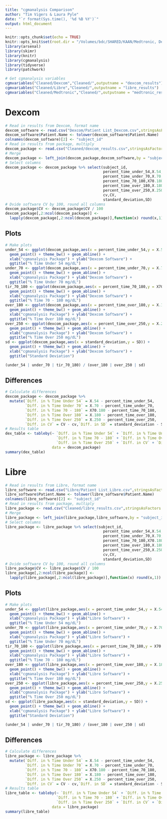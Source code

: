 ```yaml
---
title: "cgmanalysis Comparison"
author: "Tim Vigers & Laura Pyle"
date: "`r format(Sys.time(), '%d %B %Y')`"
output: html_document
---
```


```r
knitr::opts_chunk$set(echo = TRUE)
knitr::opts_knit$set(root.dir = "/Volumes/bdc/SHARED/KAAN/Medtronic, Dexcom, Libre/")
library(arsenal)
library(skimr)
library(knitr)
library(cgmanalysis)
library(tidyverse)
library(patchwork)
```

```r
# Get cgmanalysis variables
cgmvariables("Cleaned/Dexcom","Cleaned/",outputname = "dexcom_results")
cgmvariables("Cleaned/Libre","Cleaned/",outputname = "libre_results")
cgmvariables("Cleaned/Medtronic","Cleaned/",outputname = "medtronic_results")
```

# Dexcom

```r
# Read in results from Dexcom, format name
dexcom_software <- read.csv("Dexcom/Patient List_Dexcom.csv",stringsAsFactors = F)
dexcom_software$Patient.Name <- tolower(dexcom_software$Patient.Name)
colnames(dexcom_software)[2] <- "subject_id"
# Read in results from package, multiply
dexcom_package <- read.csv("Cleaned/dexcom_results.csv",stringsAsFactors = F)
# Merge
dexcom_package <- left_join(dexcom_package,dexcom_software,by = "subject_id")
# Select columns
dexcom_package <- dexcom_package %>% select(subject_id,
                                            percent_time_under_54,X.54,
                                            percent_time_under_70,X.70,
                                            percent_time_70_180,X70.180,
                                            percent_time_over_180,X.180,
                                            percent_time_over_250,X.250,
                                            cv,CV,
                                            standard_deviation,SD)
# Dvide software CV by 100, round all columns
dexcom_package$CV <- dexcom_package$CV / 100
dexcom_package[,2:ncol(dexcom_package)] <- 
  lapply(dexcom_package[,2:ncol(dexcom_package)],function(x) round(x,1))
```

## Plots

```r
# Make plots
under_54 <- ggplot(dexcom_package,aes(x = percent_time_under_54,y = X.54)) +
  geom_point() + theme_bw() + geom_abline() + 
  xlab("cgmanalysis Package") + ylab("Dexcom Software") + 
  ggtitle("% Time Under 54 mg/dL")
under_70 <- ggplot(dexcom_package,aes(x = percent_time_under_70,y = X.70)) +
  geom_point() + theme_bw() + geom_abline() + 
  xlab("cgmanalysis Package") + ylab("Dexcom Software") + 
  ggtitle("% Time Under 70 mg/dL")
tir_70_180 <- ggplot(dexcom_package,aes(x = percent_time_70_180,y = X70.180)) +
  geom_point() + theme_bw() + geom_abline() + 
  xlab("cgmanalysis Package") + ylab("Dexcom Software") + 
  ggtitle("% Time 70 - 180 mg/dL")
over_180 <- ggplot(dexcom_package,aes(x = percent_time_over_180,y = X.180)) +
  geom_point() + theme_bw() + geom_abline() + 
  xlab("cgmanalysis Package") + ylab("Dexcom Software") + 
  ggtitle("% Time Over 180 mg/dL")
over_250 <- ggplot(dexcom_package,aes(x = percent_time_over_250,y = X.250)) +
  geom_point() + theme_bw() + geom_abline() + 
  xlab("cgmanalysis Package") + ylab("Dexcom Software") + 
  ggtitle("% Time Over 250 mg/dL")
sd <- ggplot(dexcom_package,aes(x = standard_deviation,y = SD)) +
  geom_point() + theme_bw() + geom_abline() + 
  xlab("cgmanalysis Package") + ylab("Dexcom Software") + 
  ggtitle("Standard Deviation")

(under_54 | under_70 | tir_70_180) / (over_180 | over_250 | sd)
```

## Differences

```r
# Calculate differences
dexcom_package <- dexcom_package %>%
  mutate(`Diff. in % Time Under 54` = X.54 - percent_time_under_54,
         `Diff. in % Time Under 70` = X.70 - percent_time_under_70,
         `Diff. in % Time 70 - 180` = X70.180 - percent_time_70_180,
         `Diff. in % Time Over 180` = X.180 - percent_time_over_180,
         `Diff. in % Time Over 250` = X.250 - percent_time_over_250,
         `Diff. in CV` = CV - cv,`Diff. in SD` = standard_deviation - SD)
# Results table
dex_table <- tableby(~ `Diff. in % Time Under 54` + `Diff. in % Time Under 70` + 
                       `Diff. in % Time 70 - 180` + `Diff. in % Time Over 180` + 
                       `Diff. in % Time Over 250` + `Diff. in CV` + `Diff. in SD`,
                     data = dexcom_package)
summary(dex_table)
```

# Libre

```r
# Read in results from Libre, format name
libre_software <- read.csv("Libre/Patient List_Libre.csv",stringsAsFactors = F)
libre_software$Patient.Name <- tolower(libre_software$Patient.Name)
colnames(libre_software)[2] <- "subject_id"
# Read in results from package, multiply
libre_package <- read.csv("Cleaned/libre_results.csv",stringsAsFactors = F)
# Merge
libre_package <- left_join(libre_package,libre_software,by = "subject_id")
# Select columns
libre_package <- libre_package %>% select(subject_id,
                                            percent_time_under_54,X.54,
                                            percent_time_under_70,X.70,
                                            percent_time_70_180,X70.180,
                                            percent_time_over_180,X.180,
                                            percent_time_over_250,X.250,
                                            cv,CV,
                                            standard_deviation,SD)
# Dvide software CV by 100, round all columns
libre_package$CV <- libre_package$CV / 100
libre_package[,2:ncol(libre_package)] <- 
  lapply(libre_package[,2:ncol(libre_package)],function(x) round(x,1))
```

## Plots

```r
# Make plots
under_54 <- ggplot(libre_package,aes(x = percent_time_under_54,y = X.54)) +
  geom_point() + theme_bw() + geom_abline() + 
  xlab("cgmanalysis Package") + ylab("Libre Software") + 
  ggtitle("% Time Under 54 mg/dL")
under_70 <- ggplot(libre_package,aes(x = percent_time_under_70,y = X.70)) +
  geom_point() + theme_bw() + geom_abline() + 
  xlab("cgmanalysis Package") + ylab("Libre Software") + 
  ggtitle("% Time Under 70 mg/dL")
tir_70_180 <- ggplot(libre_package,aes(x = percent_time_70_180,y = X70.180)) +
  geom_point() + theme_bw() + geom_abline() + 
  xlab("cgmanalysis Package") + ylab("Libre Software") + 
  ggtitle("% Time 70 - 180 mg/dL")
over_180 <- ggplot(libre_package,aes(x = percent_time_over_180,y = X.180)) +
  geom_point() + theme_bw() + geom_abline() + 
  xlab("cgmanalysis Package") + ylab("Libre Software") + 
  ggtitle("% Time Over 180 mg/dL")
over_250 <- ggplot(libre_package,aes(x = percent_time_over_250,y = X.250)) +
  geom_point() + theme_bw() + geom_abline() + 
  xlab("cgmanalysis Package") + ylab("Libre Software") + 
  ggtitle("% Time Over 250 mg/dL")
sd <- ggplot(libre_package,aes(x = standard_deviation,y = SD)) +
  geom_point() + theme_bw() + geom_abline() + 
  xlab("cgmanalysis Package") + ylab("Libre Software") + 
  ggtitle("Standard Deviation")

(under_54 | under_70 | tir_70_180) / (over_180 | over_250 | sd)
```

## Differences

```r
# Calculate differences
libre_package <- libre_package %>%
  mutate(`Diff. in % Time Under 54` = X.54 - percent_time_under_54,
         `Diff. in % Time Under 70` = X.70 - percent_time_under_70,
         `Diff. in % Time 70 - 180` = X70.180 - percent_time_70_180,
         `Diff. in % Time Over 180` = X.180 - percent_time_over_180,
         `Diff. in % Time Over 250` = X.250 - percent_time_over_250,
         `Diff. in CV` = CV - cv,`Diff. in SD` = standard_deviation - SD)
# Results table
libre_table <- tableby(~ `Diff. in % Time Under 54` + `Diff. in % Time Under 70` + 
                       `Diff. in % Time 70 - 180` + `Diff. in % Time Over 180` + 
                       `Diff. in % Time Over 250` + `Diff. in CV` + `Diff. in SD`,
                     data = libre_package)
summary(libre_table)
```
